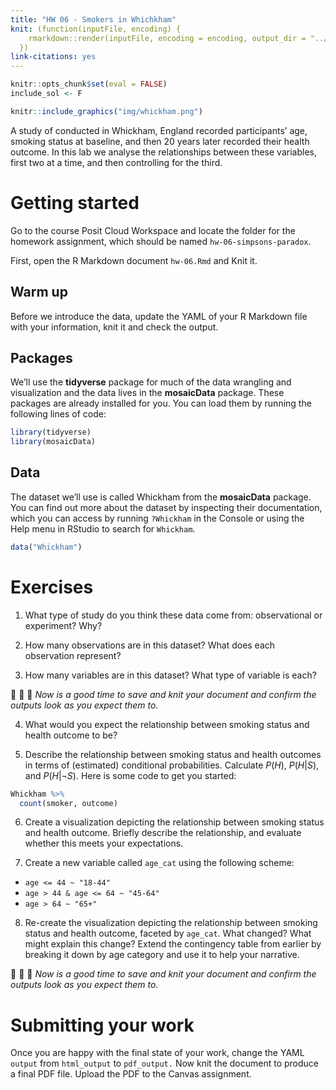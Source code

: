 ```yaml
---
title: "HW 06 - Smokers in Whichkham"
knit: (function(inputFile, encoding) {
    rmarkdown::render(inputFile, encoding = encoding, output_dir = "../docs/hws/")
  })
link-citations: yes
---
```


```r
knitr::opts_chunk$set(eval = FALSE)
include_sol <- F
```

```r
knitr::include_graphics("img/whickham.png")
```

A study of conducted in Whickham, England recorded participants' age, smoking status at baseline, and then 20 years later recorded their health outcome.
In this lab we analyse the relationships between these variables, first two at a time, and then controlling for the third.

<!-- # Learning goals -->

<!-- -   Calculating conditional probabilities -->
<!-- -   Visualising relationships between variables -->
<!-- -   Discovering Simpson's paradox via visualisations -->

<!-- # Getting started -->

<!-- Go to the course GitHub organization and locate your homework repo, clone it in RStudio and open the R Markdown document. -->
<!-- Knit the document to make sure it compiles without errors. -->

# Getting started

Go to the course Posit Cloud Workspace and locate the folder for the homework assignment, which should be named `hw-06-simpsons-paradox`.

First, open the R Markdown document `hw-06.Rmd` and Knit it.

## Warm up

Before we introduce the data, update the YAML of your R Markdown file with your information, knit it and check the output.

## Packages

We'll use the **tidyverse** package for much of the data wrangling and visualization and the data lives in the **mosaicData** package.
These packages are already installed for you.
You can load them by running the following lines of code:

```r
library(tidyverse) 
library(mosaicData) 
```

## Data

The dataset we'll use is called Whickham from the **mosaicData** package.
You can find out more about the dataset by inspecting their documentation, which you can access by running `?Whickham` in the Console or using the Help menu in RStudio to search for `Whickham`.

```r
data("Whickham")
```


# Exercises

1.  What type of study do you think these data come from: observational or experiment?
    Why?
    

2.  How many observations are in this dataset?
    What does each observation represent?

3.  How many variables are in this dataset?
    What type of variable is each?
   
🧶 👀 💾   *Now is a good time to save and knit your document and confirm the outputs look as you expect them to.*

4.  What would you expect the relationship between smoking status and health outcome to be?

5. Describe the relationship between smoking status and health outcomes in terms of (estimated) conditional probabilities. Calculate $P(H)$, $P(H|S)$, and $P(H|\neg S)$.  Here is some code to get you started:

```r
Whickham %>%
  count(smoker, outcome)
```

6.  Create a visualization depicting the relationship between smoking status and health outcome. Briefly describe the relationship, and evaluate whether this meets your expectations.

7.  Create a new variable called `age_cat` using the following scheme:
  -   `age <= 44 ~ "18-44"`
  -   `age > 44 & age <= 64 ~ "45-64"`
  -   `age > 64 ~ "65+"`

8.  Re-create the visualization depicting the relationship between smoking status and health outcome, faceted by `age_cat`. What changed? What might explain this change? Extend the contingency table from earlier by breaking it down by age category and use it to help your narrative.

🧶 👀 💾   *Now is a good time to save and knit your document and confirm the outputs look as you expect them to.*

# Submitting your work

Once you are happy with the final state of your work, change the YAML `output` from `html_output` to `pdf_output.` Now knit the document to produce a final PDF file. Upload the PDF to the Canvas assignment.  